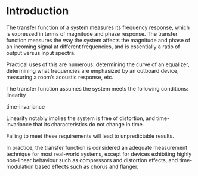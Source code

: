 # Introduction
The transfer function of a system measures its frequency response, which is expressed in terms of magnitude and phase response.
The transfer function measures the way the system affects the magnitude and phase of an incoming signal at different frequencies, and is essentially a ratio of output versus input spectra.

Practical uses of this are numerous: determining the curve of an equalizer, determining what frequencies are emphasized by an outboard device, measuring a room's acoustic response, etc.

:::{.callout-note}
The transfer function assumes the system meets the following conditions:
linearity

time-invariance

Linearity notably implies the system is free of distortion, and time-invariance that its characteristics do not change in time.

Failing to meet these requirements will lead to unpredictable results.

In practice, the transfer function is considered an adequate measurement technique for most real-world systems, except for devices exhibiting highly non-linear behaviour such as compressors and distortion effects, and time-modulation based effects such as chorus and flanger.
:::